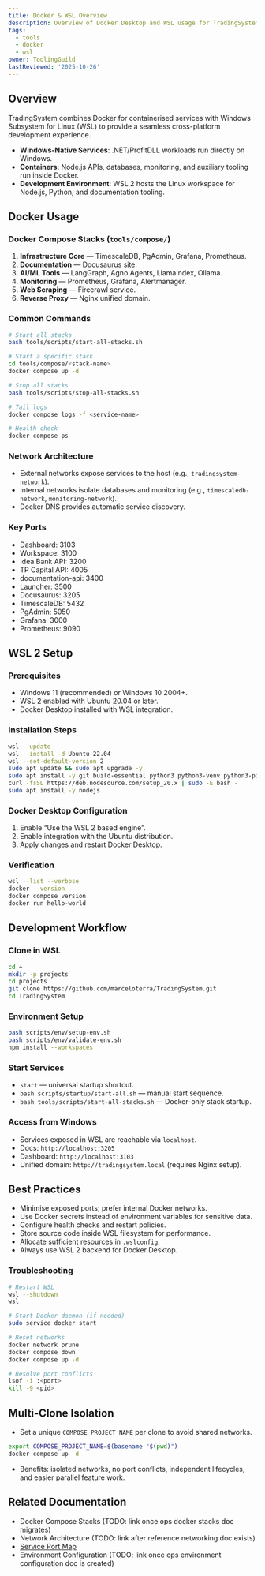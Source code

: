 ```yaml
---
title: Docker & WSL Overview
description: Overview of Docker Desktop and WSL usage for TradingSystem development.
tags:
  - tools
  - docker
  - wsl
owner: ToolingGuild
lastReviewed: '2025-10-26'
---
```

## Overview

TradingSystem combines Docker for containerised services with Windows Subsystem for Linux (WSL) to provide a seamless cross-platform development experience.

- **Windows-Native Services**: .NET/ProfitDLL workloads run directly on Windows.
- **Containers**: Node.js APIs, databases, monitoring, and auxiliary tooling run inside Docker.
- **Development Environment**: WSL 2 hosts the Linux workspace for Node.js, Python, and documentation tooling.

## Docker Usage

### Docker Compose Stacks (`tools/compose/`)

1. **Infrastructure Core** — TimescaleDB, PgAdmin, Grafana, Prometheus.
2. **Documentation** — Docusaurus site.
3. **AI/ML Tools** — LangGraph, Agno Agents, LlamaIndex, Ollama.
4. **Monitoring** — Prometheus, Grafana, Alertmanager.
5. **Web Scraping** — Firecrawl service.
6. **Reverse Proxy** — Nginx unified domain.

### Common Commands

```bash
# Start all stacks
bash tools/scripts/start-all-stacks.sh

# Start a specific stack
cd tools/compose/<stack-name>
docker compose up -d

# Stop all stacks
bash tools/scripts/stop-all-stacks.sh

# Tail logs
docker compose logs -f <service-name>

# Health check
docker compose ps
```

### Network Architecture

- External networks expose services to the host (e.g., `tradingsystem-network`).
- Internal networks isolate databases and monitoring (e.g., `timescaledb-network`, `monitoring-network`).
- Docker DNS provides automatic service discovery.

### Key Ports

- Dashboard: 3103
- Workspace: 3100
- Idea Bank API: 3200
- TP Capital API: 4005
- documentation-api: 3400
- Launcher: 3500
- Docusaurus: 3205
- TimescaleDB: 5432
- PgAdmin: 5050
- Grafana: 3000
- Prometheus: 9090

## WSL 2 Setup

### Prerequisites

- Windows 11 (recommended) or Windows 10 2004+.
- WSL 2 enabled with Ubuntu 20.04 or later.
- Docker Desktop installed with WSL integration.

### Installation Steps

```bash
wsl --update
wsl --install -d Ubuntu-22.04
wsl --set-default-version 2
sudo apt update && sudo apt upgrade -y
sudo apt install -y git build-essential python3 python3-venv python3-pip
curl -fsSL https://deb.nodesource.com/setup_20.x | sudo -E bash -
sudo apt install -y nodejs
```

### Docker Desktop Configuration

1. Enable “Use the WSL 2 based engine”.
2. Enable integration with the Ubuntu distribution.
3. Apply changes and restart Docker Desktop.

### Verification

```bash
wsl --list --verbose
docker --version
docker compose version
docker run hello-world
```

## Development Workflow

### Clone in WSL

```bash
cd ~
mkdir -p projects
cd projects
git clone https://github.com/marceloterra/TradingSystem.git
cd TradingSystem
```

### Environment Setup

```bash
bash scripts/env/setup-env.sh
bash scripts/env/validate-env.sh
npm install --workspaces
```

### Start Services

- `start` — universal startup shortcut.
- `bash scripts/startup/start-all.sh` — manual start sequence.
- `bash tools/scripts/start-all-stacks.sh` — Docker-only stack startup.

### Access from Windows

- Services exposed in WSL are reachable via `localhost`.
- Docs: `http://localhost:3205`
- Dashboard: `http://localhost:3103`
- Unified domain: `http://tradingsystem.local` (requires Nginx setup).

## Best Practices

- Minimise exposed ports; prefer internal Docker networks.
- Use Docker secrets instead of environment variables for sensitive data.
- Configure health checks and restart policies.
- Store source code inside WSL filesystem for performance.
- Allocate sufficient resources in `.wslconfig`.
- Always use WSL 2 backend for Docker Desktop.

### Troubleshooting

```bash
# Restart WSL
wsl --shutdown
wsl

# Start Docker daemon (if needed)
sudo service docker start

# Reset networks
docker network prune
docker compose down
docker compose up -d

# Resolve port conflicts
lsof -i :<port>
kill -9 <pid>
```

## Multi-Clone Isolation

- Set a unique `COMPOSE_PROJECT_NAME` per clone to avoid shared networks.

```bash
export COMPOSE_PROJECT_NAME=$(basename "$(pwd)")
docker compose up -d
```

- Benefits: isolated networks, no port conflicts, independent lifecycles, and easier parallel feature work.

## Related Documentation

- Docker Compose Stacks (TODO: link once ops docker stacks doc migrates)
- Network Architecture (TODO: link after reference networking doc exists)
- [Service Port Map](../ports-services/overview)
- Environment Configuration (TODO: link once ops environment configuration doc is created)
